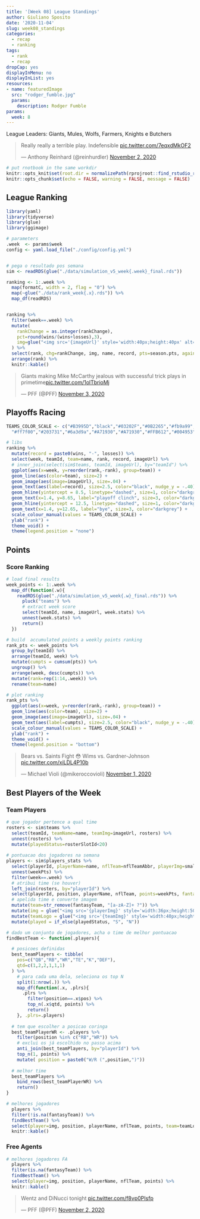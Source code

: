 ```yaml
---
title: '[Week 08] League Standings'
author: Giuliano Sposito
date: '2020-11-04'
slug: week08_standings
categories:
  - recap
  - ranking
tags:
  - rank
  - recap
dropCap: yes
displayInMenu: no
displayInList: yes
resources:
- name: featuredImage
  src: "rodger_fumble.jpg"
  params:
    description: Rodger Fumble
params:
  week: 8
---
```


League Leaders: Giants, Mules, Wolfs, Farmers, Knights e Butchers   


<!--more-->

<blockquote class="twitter-tweet"><p lang="en" dir="ltr">Really really a terrible play. Indefensible <a href="https://t.co/7eqxdMkOF2">pic.twitter.com/7eqxdMkOF2</a></p>&mdash; Anthony Reinhard (@reinhurdler) <a href="https://twitter.com/reinhurdler/status/1323077042615836676?ref_src=twsrc%5Etfw">November 2, 2020</a></blockquote> <script async src="https://platform.twitter.com/widgets.js" charset="utf-8"></script>

```r
# put rnotbook in the same workdir
knitr::opts_knit$set(root.dir = normalizePath(rprojroot::find_rstudio_root_file())) 
knitr::opts_chunk$set(echo = FALSE, warning = FALSE, message = FALSE)
```

## League Ranking

```r

library(yaml)
library(tidyverse)
library(glue)
library(ggimage)

# parameters
.week  <- params$week
config <- yaml.load_file("./config/config.yml")


# pega o resultado pos semana
sim <- readRDS(glue("./data/simulation_v5_week{.week}_final.rds"))

ranking <- 1:.week %>% 
  map(formatC, width = 2, flag = "0") %>% 
  map(~glue("./data/rank_week{.x}.rds")) %>% 
  map_df(readRDS)


ranking %>% 
  filter(week==.week) %>% 
  mutate( 
    rankChange = as.integer(rankChange),
    pct=round(wins/(wins+losses),3),
    img=glue("<img src='{imageUrl}' style='width:40px;height:40px' alt=''>")
  ) %>% 
  select(rank, chg=rankChange, img, name, record, pts=season.pts, agains=season.ptsAgainst ) %>% 
  arrange(rank) %>% 
  knitr::kable()

```


<blockquote class="twitter-tweet"><p lang="en" dir="ltr">Giants making Mike McCarthy jealous with successful trick plays in primetime<a href="https://t.co/1olTbrioMj">pic.twitter.com/1olTbrioMj</a></p>&mdash; PFF (@PFF) <a href="https://twitter.com/PFF/status/1323438105077129216?ref_src=twsrc%5Etfw">November 3, 2020</a></blockquote> <script async src="https://platform.twitter.com/widgets.js" charset="utf-8"></script>

## Playoffs Racing

```r

TEAMS_COLOR_SCALE <- c("#B3995D","black","#03202F","#0B2265","#fb9a99","#A5ACAF","#0085CA",
  "#ff7f00","#203731","#6a3d9a","#A71930","#A71930","#FFB612","#004953")

# libs
ranking %>% 
  mutate(record = paste0(wins, "-", losses)) %>% 
  select(week, teamId, team=name, rank, record, imageUrl) %>% 
  # inner_join(select(sim$teams, teamId, imageUrl), by="teamId") %>% 
  ggplot(aes(x=week, y=reorder(rank,-rank), group=team)) +
  geom_line(aes(color=team), size=2) +
  geom_image(aes(image=imageUrl), size=.04) +
  geom_text(aes(label=record), size=2.5, color="black", nudge_y = -.40) +
  geom_hline(yintercept = 8.5, linetype="dashed", size=1, color="darkgrey") +
  geom_text(x=1.4, y=8.65, label="playoff clinch", size=3, color="darkgrey") +
  geom_hline(yintercept = 12.5, linetype="dashed", size=1, color="darkgrey") +
  geom_text(x=1.4, y=12.65, label="bye", size=3, color="darkgrey") +
  scale_colour_manual(values = TEAMS_COLOR_SCALE) +
  ylab("rank") +
  theme_void() +
  theme(legend.position = "none")

```

## Points

### Score Ranking

```r

# load final results
week_points <- 1:.week %>% 
  map_df(function(.w){
    readRDS(glue("./data/simulation_v5_week{.w}_final.rds")) %>% 
      pluck("teams") %>% 
      # extract week score
      select(teamId, name, imageUrl, week.stats) %>% 
      unnest(week.stats) %>% 
      return()
  })

# build  accumulated points a weekly points ranking
rank_pts <- week_points %>% 
  group_by(teamId) %>% 
  arrange(teamId, week) %>% 
  mutate(cumpts = cumsum(pts)) %>% 
  ungroup() %>% 
  arrange(week, desc(cumpts)) %>% 
  mutate(rank=rep(1:14,.week)) %>% 
  rename(team=name)

# plot ranking
rank_pts %>% 
  ggplot(aes(x=week, y=reorder(rank,-rank), group=team)) +
  geom_line(aes(color=team), size=2) +
  geom_image(aes(image=imageUrl), size=.04) +
  geom_text(aes(label=cumpts), size=2.5, color="black", nudge_y = -.40) +
  scale_colour_manual(values = TEAMS_COLOR_SCALE) +
  ylab("rank") +
  theme_void() +
  theme(legend.position = "bottom")

```


<blockquote class="twitter-tweet"><p lang="en" dir="ltr">Bears vs. Saints Fight 😳 Wims vs. Gardner-Johnson <a href="https://t.co/xiLDL4P10b">pic.twitter.com/xiLDL4P10b</a></p>&mdash; Michael Violi (@mikeroccovioli) <a href="https://twitter.com/mikeroccovioli/status/1323044350918610951?ref_src=twsrc%5Etfw">November 1, 2020</a></blockquote> <script async src="https://platform.twitter.com/widgets.js" charset="utf-8"></script>

## Best Players of the Week

### Team Players

```r

# que jogador pertence a qual time
rosters <- sim$teams %>% 
  select(teamId, teamName=name, teamImg=imageUrl, rosters) %>% 
  unnest(rosters) %>%
  mutate(playedStatus=rosterSlotId<20)
  
# pontuacao dos jogadores na semana
players <- sim$players_stats %>% 
  select(playerId, playerName=name, nflTeam=nflTeamAbbr, playerImg=smallImageUrl, position, weekPts) %>% 
  unnest(weekPts) %>% 
  filter(week==.week) %>% 
  # atribui time (se houver)
  left_join(rosters, by="playerId") %>% 
  select(playerId, position, playerName, nflTeam, points=weekPts, fantasyTeam=teamName, playerImg, teamImg, playedStatus) %>%
  # apelida time e converte imagem
  mutate(team=str_remove(fantasyTeam, "[a-zA-Z]+ ?")) %>%
  mutate(img = glue("<img src='{playerImg}' style='width:36px;height:50px'>")) %>%
  mutate(teamLogo = glue("<img src='{teamImg}' style='width:40px;height:40px' alt='{team}'>")) %>%
  mutate(played = if_else(playedStatus, "S", "N"))

# dado um conjunto de jogadores, acha o time de melhor pontuacao
findBestTeam <- function(.players){

  # posicoes definidas
  best_teamPlayers <- tibble(
    pos=c("QB","RB","WR","TE","K","DEF"),
    qtd=c(1,2,2,1,1,1)
  ) %>% 
    # para cada uma dela, seleciona os top N
    split(1:nrow(.)) %>% 
    map_df(function(.x, .plrs){
      .plrs %>%
        filter(position==.x$pos) %>%
        top_n(.x$qtd, points) %>%
        return()
    }, .plrs=.players)
  
  # tem que escolher a posicao coringa
  best_teamPlayerWR <- .players %>% 
    filter(position %in% c("RB","WR")) %>% 
    # exclui os já escolhido no passo acima
    anti_join(best_teamPlayers, by="playerId") %>% 
    top_n(1, points) %>% 
    mutate( position = paste0("W/R (",position,")"))
  
  # melhor time
  best_teamPlayers %>% 
    bind_rows(best_teamPlayerWR) %>% 
    return()
}

# melhores jogadores
  players %>% 
  filter(!is.na(fantasyTeam)) %>% 
  findBestTeam() %>%
  select(player=img, position, playerName, nflTeam, points, team=teamLogo) %>%
  knitr::kable()
```

### Free Agents

```r

# melhores jogadores FA
  players %>% 
  filter(is.na(fantasyTeam)) %>% 
  findBestTeam() %>%
  select(player=img, position, playerName, nflTeam, points) %>%
  knitr::kable()

```


<blockquote class="twitter-tweet"><p lang="en" dir="ltr">Wentz and DiNucci tonight <a href="https://t.co/f8vp0PIsfp">pic.twitter.com/f8vp0PIsfp</a></p>&mdash; PFF (@PFF) <a href="https://twitter.com/PFF/status/1323077595680985093?ref_src=twsrc%5Etfw">November 2, 2020</a></blockquote> <script async src="https://platform.twitter.com/widgets.js" charset="utf-8"></script>